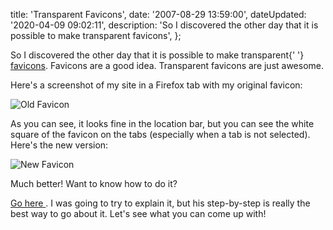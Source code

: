 


  title: 'Transparent Favicons',
  date: '2007-08-29 13:59:00',
  dateUpdated: '2020-04-09 09:02:11',
  description:
    'So I discovered the other day that it is possible to make transparent favicons',
};

<p>
  So I discovered the other day that it is possible to make transparent{' '}
  <a href="http://en.wikipedia.org/wiki/Favicon">favicons</a>. Favicons are a
  good idea. Transparent favicons are just awesome.
</p>

<p>Here's a screenshot of my site in a Firefox tab with my original favicon:</p>

<Image src={favicon_old} alt="Old Favicon" />

<p>
  As you can see, it looks fine in the location bar, but you can see the white
  square of the favicon on the tabs (especially when a tab is not selected).
  Here's the new version:
</p>

<Image src={favicon_new} alt="New Favicon" />

<p>Much better! Want to know how to do it?</p>

<p>
  <a href="http://blog.joesgoals.com/2006/10/26/quick-guide-to-making-a-transparent-favicon/">
    Go here
  </a>
  . I was going to try to explain it, but his step-by-step is really the best way
  to go about it. Let's see what you can come up with!
</p>
